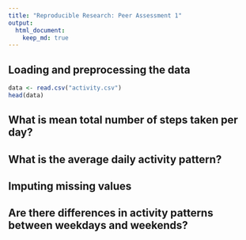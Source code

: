 ```yaml
---
title: "Reproducible Research: Peer Assessment 1"
output: 
  html_document:
    keep_md: true
---
```



## Loading and preprocessing the data
```r
data <- read.csv("activity.csv")
head(data)
```
## What is mean total number of steps taken per day?



## What is the average daily activity pattern?



## Imputing missing values



## Are there differences in activity patterns between weekdays and weekends?
